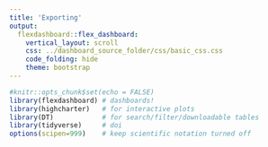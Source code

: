 ```yaml
---
title: 'Exporting'
output: 
  flexdashboard::flex_dashboard:
    vertical_layout: scroll
    css: ../dashboard_source_folder/css/basic_css.css
    code_folding: hide
    theme: bootstrap
---
```


```r
#knitr::opts_chunk$set(echo = FALSE) 
library(flexdashboard) # dashboards!
library(highcharter)   # for interactive plots
library(DT)            # for search/filter/downloadable tables
library(tidyverse)     # doi
options(scipen=999)    # keep scientific notation turned off
```

